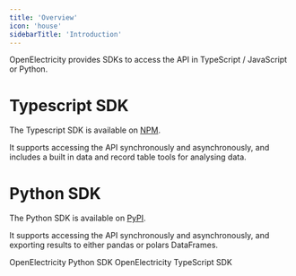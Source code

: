 ```yaml
---
title: 'Overview'
icon: 'house'
sidebarTitle: 'Introduction'
---
```


OpenElectricity provides SDKs to access the API in TypeScript / JavaScript or Python.

# Typescript SDK

The Typescript SDK is available on [NPM](https://www.npmjs.com/package/@openelectricity/client).

It supports accessing the API synchronously and asynchronously, and includes a built in data and record table tools for analysing data.

# Python SDK

The Python SDK is available on [PyPI](https://pypi.org/project/openelectricity/).

It supports accessing the API synchronously and asynchronously, and exporting results to either pandas or polars DataFrames.

<CardGroup cols={2}>
  <Card
    title="Python SDK"
    icon="python"
    href="/sdk/python/overview"
  >
    OpenElectricity Python SDK
  </Card>
  <Card
    title="TypeScript SDK"
    icon="js"
    href="/sdk/typescript/overview"
  >
    OpenElectricity TypeScript SDK
  </Card>
</CardGroup>

